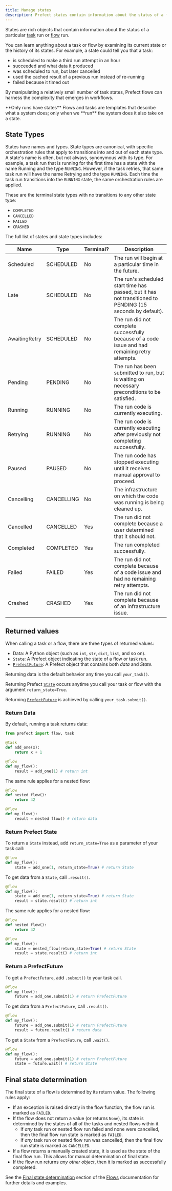 ```yaml
---
title: Manage states
description: Prefect states contain information about the status of a flow or task run.
---
```


States are rich objects that contain information about the status of a particular [task](/3.0rc/develop/write-tasks) 
run or [flow](/3.0rc/develop/write-flows/) run.

You can learn anything about a task or flow by examining its current state or the 
history of its states. For example, a state could tell you that a task:

- is scheduled to make a third run attempt in an hour
- succeeded and what data it produced
- was scheduled to run, but later cancelled
- used the cached result of a previous run instead of re-running
- failed because it timed out

By manipulating a relatively small number of task states, Prefect flows can harness the complexity 
that emerges in workflows.

<Note>
**Only runs have states**
Flows and tasks are templates that describe what a system does; 
only when we **run** the system does it also take on a state.
</Note>

## State Types

States have names and types. State types are canonical, with specific orchestration rules that apply to transitions into 
and out of each state type. A state's name is often, but not always, synonymous with its type. For example, a task run 
that is running for the first time has a state with the name Running and the type `RUNNING`. However, if the task retries, 
that same task run will have the name Retrying and the type `RUNNING`. Each time the task run transitions into the `RUNNING` 
state, the same orchestration rules are applied.

These are the terminal state types with no transitions to any other state type:

- `COMPLETED`
- `CANCELLED`
- `FAILED`
- `CRASHED`

The full list of states and state types includes:
  
| Name | Type | Terminal? | Description
| --- | --- | --- | --- |
| Scheduled | SCHEDULED | No | The run will begin at a particular time in the future. |
| Late | SCHEDULED | No | The run's scheduled start time has passed, but it has not transitioned to PENDING (15 seconds by default). |
| <span class="no-wrap">AwaitingRetry</span> | SCHEDULED | No | The run did not complete successfully because of a code issue and had remaining retry attempts. |
| Pending | PENDING | No | The run has been submitted to run, but is waiting on necessary preconditions to be satisfied. |
| Running | RUNNING | No | The run code is currently executing. |
| Retrying | RUNNING | No | The run code is currently executing after previously not completing successfully. |
| Paused | PAUSED | No | The run code has stopped executing until it receives manual approval to proceed. |
| Cancelling | CANCELLING | No | The infrastructure on which the code was running is being cleaned up. |
| Cancelled | CANCELLED | Yes | The run did not complete because a user determined that it should not. |
| Completed | COMPLETED | Yes | The run completed successfully. |
| Failed | FAILED | Yes | The run did not complete because of a code issue and had no remaining retry attempts. |
| Crashed | CRASHED | Yes | The run did not complete because of an infrastructure issue. |

## Returned values

When calling a task or a flow, there are three types of returned values:

- Data: A Python object (such as `int`, `str`, `dict`, `list`, and so on).
- `State`: A Prefect object indicating the state of a flow or task run.
- [`PrefectFuture`](/3.0rc/api-ref/prefect/futures/#prefect.futures.PrefectFuture): A Prefect object that contains both _data_ and _State_.

Returning data is the default behavior any time you call `your_task()`.

Returning Prefect [`State`](/3.0rc/api-ref/server/schemas/states/) occurs anytime you call your task or flow with the argument `return_state=True`.

Returning [`PrefectFuture`](/3.0rc/api-ref/prefect/futures/#prefect.futures.PrefectFuture) is achieved by calling `your_task.submit()`.

### Return Data

By default, running a task returns data:

```python hl_lines="3-5"
from prefect import flow, task 

@task 
def add_one(x):
    return x + 1

@flow 
def my_flow():
    result = add_one(1) # return int
```

The same rule applies for a nested flow:

```python hl_lines="1-3"
@flow 
def nested flow():
    return 42 

@flow 
def my_flow():
    result = nested flow() # return data
```

### Return Prefect State

To return a `State` instead, add `return_state=True` as a parameter of your task call:

```python hl_lines="3-4"
@flow 
def my_flow():
    state = add_one(1, return_state=True) # return State
```

To get data from a `State`, call `.result()`.

```python hl_lines="4-5"
@flow 
def my_flow():
    state = add_one(1, return_state=True) # return State
    result = state.result() # return int
```

The same rule applies for a nested flow:

```python hl_lines="7-8"
@flow 
def nested flow():
    return 42 

@flow 
def my_flow():
    state = nested_flow(return_state=True) # return State
    result = state.result() # return int
```

### Return a PrefectFuture

To get a `PrefectFuture`, add `.submit()` to your task call.

```python hl_lines="3-5"
@flow 
def my_flow():
    future = add_one.submit(1) # return PrefectFuture
```

To get data from a `PrefectFuture`, call `.result()`.

```python hl_lines="4-5"
@flow 
def my_flow():
    future = add_one.submit(1) # return PrefectFuture
    result = future.result() # return data
```

To get a `State` from a `PrefectFuture`, call `.wait()`.

```python hl_lines="4-5"
@flow 
def my_flow():
    future = add_one.submit(1) # return PrefectFuture
    state = future.wait() # return State
```

## Final state determination

The final state of a flow is determined by its return value.  The following rules apply:

- If an exception is raised directly in the flow function, the flow run is marked as `FAILED`.
- If the flow does not return a value (or returns `None`), its state is determined by the states of all of the tasks and nested flows within it.
  - If _any_ task run or nested flow run failed and none were cancelled, then the final flow run state is marked as `FAILED`.
  - If _any_ task run or nested flow run was cancelled, then the final flow run state is marked as `CANCELLED`.
- If a flow returns a manually created state, it is used as the state of the final flow run. This allows for manual determination of final state.
- If the flow run returns _any other object_, then it is marked as successfully completed.

See the [Final state determination](/3.0rc/develop/write-flows/#final-state-determination) section of the [Flows](/3.0rc/develop/write-flows/) 
documentation for further details and examples.
